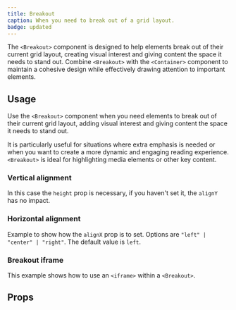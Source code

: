 ```yaml
---
title: Breakout
caption: When you need to break out of a grid layout.
badge: updated
---
```


The `<Breakout>` component is designed to help elements break out of their current grid layout, creating visual interest and giving content the space it needs to stand out. Combine `<Breakout>` with the `<Container>` component to maintain a cohesive design while effectively drawing attention to important elements.

## Usage

Use the `<Breakout>` component when you need elements to break out of their current grid layout, adding visual interest and giving content the space it needs to stand out.

It is particularly useful for situations where extra emphasis is needed or when you want to create a more dynamic and engaging reading experience. `<Breakout>` is ideal for highlighting media elements or other key content.

<ComponentDemo file="./breakout-appearance.demo.tsx" />

### Vertical alignment

In this case the `height` prop is necessary, if you haven't set it, the `alignY` has no impact.

<ComponentDemo file="./vertical-breakout.demo.tsx" />

### Horizontal alignment

Example to show how the `alignX` prop is to set. Options are `"left" | "center" | "right"`. The default value is `left`.

<ComponentDemo file="./horizontal-breakout.demo.tsx" />

### Breakout iframe

This example shows how to use an `<iframe>` within a `<Breakout>`.

<ComponentDemo file="./iframe-breakout.demo.tsx" />

## Props

<StorybookHintMessage component={title} />

<PropsTable component={title} />
